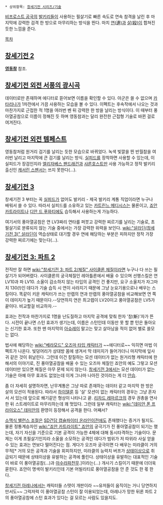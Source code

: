  * 상위항목: [[창세기전 시리즈/기술]]

[[비프로스트 공국]]의 [[발키리(창세기전 시리즈)|발키리]]들이 사용하는 필살기로 빠른 속도로 연속 참격을 날린 후 마지막에 강력한 검격 한 방으로 마무리하는 방식을 띈다. 마치 [[연(창세기전 시리즈)|연(連)]]과 [[살#s-4.1|살(殺)]]이 합쳐진 듯한 느낌을 준다.

[[목차]]

== [[창세기전 2]] ==
'''[[영동참]]''' 참조.

== [[창세기전 외전 서풍의 광시곡]] ==
데이터로만 존재하며 에디터로 뜯어보면 이름을 확인할 수 있다. 아군은 쓸 수 없으며 [[카타리나(창세기전 시리즈)|카타리나]]가 1차전에서 가끔 사용하는 모습을 볼 수 있다. 이펙트는 후속작에서 나오는 것과 마찬가지로 근접한 적 1명을 여러번 벤 뒤 강력한 한 방을 날리는 방식이다. 이 때부터 풍아열공참으로 이름이 정해진 듯 하며 영동참과는 달리 완전한 근접형 기술로 바뀐 걸로 여겨진다.

== [[창세기전 외전 템페스트]] ==
영동참처럼 원거리 검기를 날리는 듯한 모습으로 바뀌었다. 녹색 빛깔을 띈 반월참을 여러번 날리고 마지막에 큰 검기를 날리는 방식. [[실피드]]를 장착하면 사용할 수 있는데, 이 실피드가 장검인지라 [[엘리자베스 팬드래건]]과 [[샤른호스트]]만 사용 가능하고 정작 발키리 출신인 [[캐서린 스펜서]]는 쓰지 못한다(...).

== [[창세기전 3]] ==
창세기전 3 부터는 꼭 [[실피드]]가 없어도 발키리 - 제국 발키리 계통 직업이라면 누구나 배워서 쓸 수 있다. 따라서 실피드를 소유하고 있는 [[카트린느 메디시스]]는 물론이고, [[죠안 카트라이트]]나 [[디안 드 푸와티에]]도 습득해서 사용하는게 가능하다.

여기서의 풍아열공참은 연 LV3짜리 연타를 퍼붓고 강력한 찌르기를 날리는 기술로, 초필살기로 분류되지 않는 기술 중에서는 가장 강력한 위력을 보인다. [[wiki:"살라딘(창세기전 3)" 살라딘]]이 역습상태로 대기할 경우 연에 해당하는 부분은 피하지만 정작 가장 강력한 찌르기에는 맞는다(...).

== [[창세기전 3: 파트 2]] ==
전직만 잘 하면 [[wiki:"창세기전 3: 파트 2/체질" 사이클론 체질]]이라면 누구나 다 쓰는 필살기가 되어버렸다. 사이클론의 궁극체질인 레아틀론에서 배울 수 있으며 선행스킬은 연 LV10과 파 LV10. 소울이 감소하지 않는 타입의 공격인 건 좋지만, 요구 소울치가 자그마치 130(!)인 데다가 기술 습득 시 연이 사라지기 때문에 그냥 눈요기용으로나 배우는 스킬이다. 똑같이 키운 캐릭터가 쓰는 만렙의 연과 만렙의 풍아열공참을 비교해보면 연 쪽이 데미지가 높기 때문이다.--당연하지 연은 최고렙이 LV20이고 풍아열공참은 LV5가 끝이다. 비교할걸 비교하자.--

효과는 전작과 마찬가지로 1명을 난도질하고 마지막 공격에 맞춰 한자 '참(斬)'자가 뜬다. 시전이 끝나면 스턴 효과가 생기는데, 이름은 스턴인데 이동만 못 할 뿐 턴은 돌아오는 신기한 효과. 또한 맨 마지막의 [[아슈레이]] 말고는 맞고 살아남을 적이 없어 별로 쓸모는 없다.

법사에 해당하는 [[wiki:"베라모드" 오즈마 타입 캐릭터]]가 ~~에디터로~~ 익히면 마법 이펙트가 나온다. 빛덩어리가 상대방 몸에 생겨서 막 데미지가 들어가더니 마지막에 잎사귀 같은 것이 휘날린다. 그런데 이건 칼질하는 모션 데이터가 없는 원거리형 캐릭터에 한해서의 이야기로, 진 풍아열공참을 배울 수 있는 오즈마 체질인 죠안의 예도 그렇고 모션 데이터만 있으면 체질은 아무 문제 되지 않는다. [[창세기전 3]]에서는 모션 데이터가 없는 기술은 아예 아무 효과도 없었는데 이게 그나마 나아진 것이라는 게 더 [[안습]].

좀 더 자세히 설명하자면, 난무계통은 그냥 따로 존재하는 데이터 같고 마지막 한 방은 살의 모션이 적용된다. 따라서 [[하이델룬]] 등 '살' 모션이 없는 캐릭터의 경우는 그냥 혼자서 서 있는데 앞으로 쐐기같은 형상이 나타나고 끝. [[리차드 레마르크]]의 경우 권총을 연사한 뒤 스트레이트로 마무리하는데 꽤 멋있다. 그런데 일부 캐릭터는 [[wiki:"데미안 폰 프라이오스" 데미안]]의 환영이 등장해서 공격을 한다. 어째서?

[[소맥식 밸런스 조절]]은 [[SD건담 캡슐파이터 온라인]]이전에도 존재했다는 증거가 될지도. 물론 정통계승자인 [[wiki:"죠안 카트라이트" 죠안]]의 궁극기가 진 풍아열공참이 되기는 했는데, 자기 자신을 기준으로 기본 공격이 가능한 4체에 대해 동시타격하는 기술이다. 문제는 이게 초필살기인지라 소울을 소모하는 공격인 데다가 범위가 저 따위라 사실 얻을 수 있는 효과는 연보다 떨어진다는 점. 게다가 오즈마 궁극이면 다 배우는 미라클이 거의 무적[* 거의 모든 공격과 기술을 회피하지만, 미라클의 능력치 버프가 [[상태이상]]으로 취급되기 때문에 상태이상을 유발하는 공격에 풀린다. 상태이상을 유발하는 대표적인 기술이 바로 이 풍아열공참(...)과 [[아수라파천무]].]이라는(...) 개사기 스킬이기 때문에 더더욱 묻힌다. 죠안이 명색이 발키리인데 기본 어빌리티로 풍아열공참을 안 준 것도 한 몫 한다.

[[창세기전 아레나]]에서는 캐릭터들 스탯이 개판이라 ~~유저들이 움직이는 거니 당연하지만서도~~ 그럭저럭 이 풍아열공참 스턴이 잘 이용되었는데, 아레나가 망한 뒤론 파트 2의 풍아열공참에 스턴 효과가 있다는 걸 모르는 사람도 있을지도.

